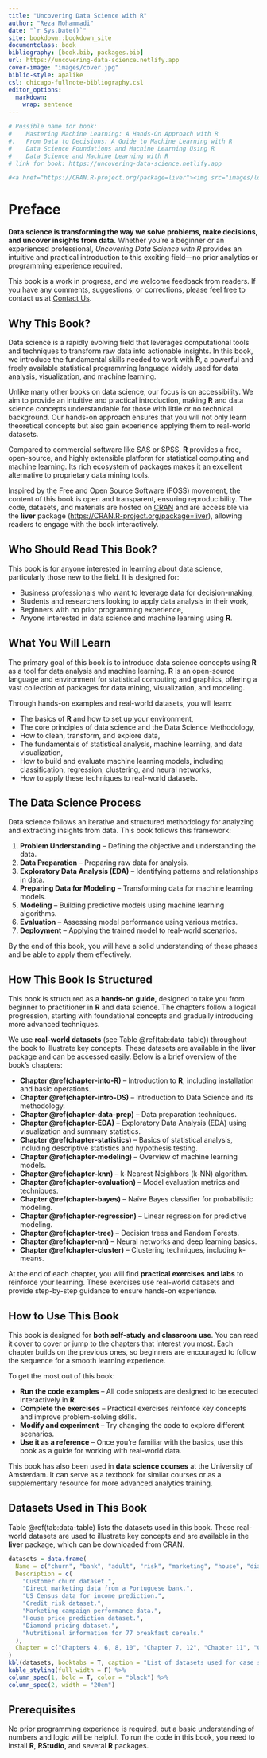 ```yaml
---
title: "Uncovering Data Science with R"
author: "Reza Mohammadi"
date: "`r Sys.Date()`"
site: bookdown::bookdown_site
documentclass: book
bibliography: [book.bib, packages.bib]
url: https://uncovering-data-science.netlify.app
cover-image: "images/cover.jpg"
biblio-style: apalike
csl: chicago-fullnote-bibliography.csl
editor_options: 
  markdown: 
    wrap: sentence
---
```


```r
# Possible name for book:
#    Mastering Machine Learning: A Hands-On Approach with R
#.   From Data to Decisions: A Guide to Machine Learning with R
#    Data Science Foundations and Machine Learning Using R
#    Data Science and Machine Learning with R
# link for book: https://uncovering-data-science.netlify.app

#<a href="https://CRAN.R-project.org/package=liver"><img src="images/logo.png" alt="Book cover" width="250" height="250" align="right" style="margin: 0 1em 0 1em"/></a>


```

# Preface {.unnumbered}  

**Data science is transforming the way we solve problems, make decisions, and uncover insights from data.** Whether you're a beginner or an experienced professional, *Uncovering Data Science with R* provides an intuitive and practical introduction to this exciting field—no prior analytics or programming experience required.  

This book is a work in progress, and we welcome feedback from readers. If you have any comments, suggestions, or corrections, please feel free to contact us at [Contact Us](mailto:a.mohammadi@uva.nl).  

## Why This Book? {.unnumbered}  

Data science is a rapidly evolving field that leverages computational tools and techniques to transform raw data into actionable insights. In this book, we introduce the fundamental skills needed to work with **R**, a powerful and freely available statistical programming language widely used for data analysis, visualization, and machine learning.  

Unlike many other books on data science, our focus is on accessibility. We aim to provide an intuitive and practical introduction, making **R** and data science concepts understandable for those with little or no technical background. Our hands-on approach ensures that you will not only learn theoretical concepts but also gain experience applying them to real-world datasets.  

Compared to commercial software like SAS or SPSS, **R** provides a free, open-source, and highly extensible platform for statistical computing and machine learning. Its rich ecosystem of packages makes it an excellent alternative to proprietary data mining tools.  

Inspired by the Free and Open Source Software (FOSS) movement, the content of this book is open and transparent, ensuring reproducibility. The code, datasets, and materials are hosted on [CRAN](https://cran.r-project.org/web/packages/liver/index.html) and are accessible via the **liver** package (<https://CRAN.R-project.org/package=liver>), allowing readers to engage with the book interactively.  

## Who Should Read This Book? {.unnumbered}  

This book is for anyone interested in learning about data science, particularly those new to the field. It is designed for:  

- Business professionals who want to leverage data for decision-making,  
- Students and researchers looking to apply data analysis in their work,  
- Beginners with no prior programming experience,  
- Anyone interested in data science and machine learning using **R**.  

## What You Will Learn {.unnumbered}  

The primary goal of this book is to introduce data science concepts using **R** as a tool for data analysis and machine learning. **R** is an open-source language and environment for statistical computing and graphics, offering a vast collection of packages for data mining, visualization, and modeling.  

Through hands-on examples and real-world datasets, you will learn:  

- The basics of **R** and how to set up your environment,  
- The core principles of data science and the Data Science Methodology,  
- How to clean, transform, and explore data,  
- The fundamentals of statistical analysis, machine learning, and data visualization,  
- How to build and evaluate machine learning models, including classification, regression, clustering, and neural networks,  
- How to apply these techniques to real-world datasets.  

## The Data Science Process {.unnumbered}  

Data science follows an iterative and structured methodology for analyzing and extracting insights from data. This book follows this framework:  

1. **Problem Understanding** – Defining the objective and understanding the data.  
2. **Data Preparation** – Preparing raw data for analysis.  
3. **Exploratory Data Analysis (EDA)** – Identifying patterns and relationships in data.  
4. **Preparing Data for Modeling** – Transforming data for machine learning models.  
5. **Modeling** – Building predictive models using machine learning algorithms.  
6. **Evaluation** – Assessing model performance using various metrics.  
7. **Deployment** – Applying the trained model to real-world scenarios.  

By the end of this book, you will have a solid understanding of these phases and be able to apply them effectively.  

## How This Book Is Structured {.unnumbered}  

This book is structured as a **hands-on guide**, designed to take you from beginner to practitioner in **R** and data science. The chapters follow a logical progression, starting with foundational concepts and gradually introducing more advanced techniques.  

We use **real-world datasets** (see Table \@ref(tab:data-table)) throughout the book to illustrate key concepts. These datasets are available in the **liver** package and can be accessed easily. Below is a brief overview of the book’s chapters:  

- **Chapter \@ref(chapter-into-R)** – Introduction to **R**, including installation and basic operations.  
- **Chapter \@ref(chapter-intro-DS)** – Introduction to Data Science and its methodology.  
- **Chapter \@ref(chapter-data-prep)** – Data preparation techniques.  
- **Chapter \@ref(chapter-EDA)** – Exploratory Data Analysis (EDA) using visualization and summary statistics.  
- **Chapter \@ref(chapter-statistics)** – Basics of statistical analysis, including descriptive statistics and hypothesis testing.  
- **Chapter \@ref(chapter-modeling)** – Overview of machine learning models.  
- **Chapter \@ref(chapter-knn)** – k-Nearest Neighbors (k-NN) algorithm.  
- **Chapter \@ref(chapter-evaluation)** – Model evaluation metrics and techniques.  
- **Chapter \@ref(chapter-bayes)** – Naïve Bayes classifier for probabilistic modeling.  
- **Chapter \@ref(chapter-regression)** – Linear regression for predictive modeling.  
- **Chapter \@ref(chapter-tree)** – Decision trees and Random Forests.  
- **Chapter \@ref(chapter-nn)** – Neural networks and deep learning basics.  
- **Chapter \@ref(chapter-cluster)** – Clustering techniques, including k-means.  

At the end of each chapter, you will find **practical exercises and labs** to reinforce your learning. These exercises use real-world datasets and provide step-by-step guidance to ensure hands-on experience.  

## How to Use This Book {.unnumbered}  

This book is designed for **both self-study and classroom use**. You can read it cover to cover or jump to the chapters that interest you most. Each chapter builds on the previous ones, so beginners are encouraged to follow the sequence for a smooth learning experience.  

To get the most out of this book:  

- **Run the code examples** – All code snippets are designed to be executed interactively in **R**.  
- **Complete the exercises** – Practical exercises reinforce key concepts and improve problem-solving skills.  
- **Modify and experiment** – Try changing the code to explore different scenarios.  
- **Use it as a reference** – Once you're familiar with the basics, use this book as a guide for working with real-world data.  

This book has also been used in **data science courses** at the University of Amsterdam. It can serve as a textbook for similar courses or as a supplementary resource for more advanced analytics training.  

## Datasets Used in This Book {.unnumbered}  

Table \@ref(tab:data-table) lists the datasets used in this book. These real-world datasets are used to illustrate key concepts and are available in the **liver** package, which can be downloaded from CRAN.  

```r
datasets = data.frame( 
  Name = c("churn", "bank", "adult", "risk", "marketing", "house", "diamonds", "cereal"),
  Description = c(
    "Customer churn dataset.", 
    "Direct marketing data from a Portuguese bank.", 
    "US Census data for income prediction.", 
    "Credit risk dataset.", 
    "Marketing campaign performance data.", 
    "House price prediction dataset.", 
    "Diamond pricing dataset.", 
    "Nutritional information for 77 breakfast cereals."
  ),
  Chapter = c("Chapters 4, 6, 8, 10", "Chapter 7, 12", "Chapter 11", "Chapter 9", "Chapter 10", "Chapter 10", "Chapter 3", "Chapter 13")
)
kbl(datasets, booktabs = T, caption = "List of datasets used for case studies in different chapters. Available in the R package liver.") %>%
kable_styling(full_width = F) %>%
column_spec(1, bold = T, color = "black") %>%
column_spec(2, width = "20em")
```

## Prerequisites {.unnumbered}  

No prior programming experience is required, but a basic understanding of numbers and logic will be helpful. To run the code in this book, you need to install **R**, **RStudio**, and several **R** packages.  







